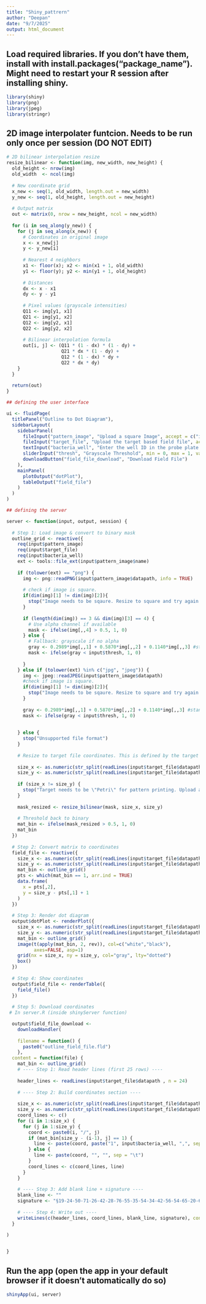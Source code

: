 ```yaml
---
title: "Shiny_pattrern"
author: "Deepan"
date: "9/7/2025"
output: html_document
---
```


## Load required libraries. If you don't have them, install with install.packages("package_name"). Might need to restart your R session after installing shiny. 

```r
library(shiny)
library(png)
library(jpeg)
library(stringr)

```


## 2D image interpolater funtcion. Needs to be run only once per session (DO NOT EDIT)

```r

# 2D bilinear interpolation resize
resize_bilinear <- function(img, new_width, new_height) {
  old_height <- nrow(img)
  old_width  <- ncol(img)
  
  # New coordinate grid
  x_new <- seq(1, old_width, length.out = new_width)
  y_new <- seq(1, old_height, length.out = new_height)
  
  # Output matrix
  out <- matrix(0, nrow = new_height, ncol = new_width)
  
  for (i in seq_along(y_new)) {
    for (j in seq_along(x_new)) {
      # Coordinates in original image
      x <- x_new[j]
      y <- y_new[i]
      
      # Nearest 4 neighbors
      x1 <- floor(x); x2 <- min(x1 + 1, old_width)
      y1 <- floor(y); y2 <- min(y1 + 1, old_height)
      
      # Distances
      dx <- x - x1
      dy <- y - y1
      
      # Pixel values (grayscale intensities)
      Q11 <- img[y1, x1]
      Q21 <- img[y1, x2]
      Q12 <- img[y2, x1]
      Q22 <- img[y2, x2]
      
      # Bilinear interpolation formula
      out[i, j] <- (Q11 * (1 - dx) * (1 - dy) +
                    Q21 * dx * (1 - dy) +
                    Q12 * (1 - dx) * dy +
                    Q22 * dx * dy)
    }
  }
  
  return(out)
}

```


```r


## defining the user interface

ui <- fluidPage(
  titlePanel("Outline to Dot Diagram"),
  sidebarLayout(
    sidebarPanel(
      fileInput("pattern_image", "Upload a square Image", accept = c("image/png", "image/jpeg")),
      fileInput("target_file", "Upload the target based field file", accept = c("target_file/fld")),
      textInput("bacteria_well", "Enter the well ID in the probe plate that contains your bacteria (format: ColumnRow, eg: first well would be A1, A2, A3....A12, B1"),
      sliderInput("thresh", "Grayscale Threshold", min = 0, max = 1, value = 0.5, step = 0.01),
      downloadButton("field_file_download", "Download Field File")
    ),
    mainPanel(
      plotOutput("dotPlot"),
      tableOutput("field_file")
    )
  )
)

## defining the server

server <- function(input, output, session) {
  
  # Step 1: Load image & convert to binary mask
  outline_grid <- reactive({
    req(input$pattern_image)
    req(input$target_file)
    req(input$bacteria_well)
    ext <- tools::file_ext(input$pattern_image$name)
    
    if (tolower(ext) == "png") {
      img <- png::readPNG(input$pattern_image$datapath, info = TRUE)
      
      # check if image is square. 
      if(dim(img)[1] != dim(img)[2]){
        stop("Image needs to be sqaure. Resize to square and try again.")
      }
      
      if (length(dim(img)) == 3 && dim(img)[3] == 4) {
        # Use alpha channel if available
        mask <- ifelse(img[,,4] > 0.5, 1, 0)
      } else {
        # Fallback: grayscale if no alpha
        gray <- 0.2989*img[,,1] + 0.5870*img[,,2] + 0.1140*img[,,3] #standard luminence conversion from color to grayscale
        mask <- ifelse(gray < input$thresh, 1, 0)
      
      }
    } else if (tolower(ext) %in% c("jpg", "jpeg")) {
      img <- jpeg::readJPEG(input$pattern_image$datapath)
      #check if image is square. 
      if(dim(img)[1] != dim(img)[2]){
        stop("Image needs to be sqaure. Resize to square and try again.")
      }
      
      gray <- 0.2989*img[,,1] + 0.5870*img[,,2] + 0.1140*img[,,3] #standard luminence conversion from color to grayscale
      mask <- ifelse(gray < input$thresh, 1, 0)
     
      
    } else {
      stop("Unsupported file format")
    }
    
    # Resize to target file coordinates. This is defined by the target file first downloaded, but for petri, has to be a square. Maximum x and y coordinates is 72x72 for a "petri" target with one field. 
    
    size_x <- as.numeric(str_split(readLines(input$target_file$datapath)[11], "= ", simplify = TRUE)[, 2])
    size_y <- as.numeric(str_split(readLines(input$target_file$datapath)[12], "= ", simplify = TRUE)[, 2])
    
    if (size_x != size_y) {
      stop("Target needs to be \"Petri\" for pattern printing. Upload a \"Petri\" target file from the printer.")
    }
    
    mask_resized <- resize_bilinear(mask, size_x, size_y)
    
    # Threshold back to binary
    mat_bin <- ifelse(mask_resized > 0.5, 1, 0)
    mat_bin
  })
  
  # Step 2: Convert matrix to coordinates
  field_file <- reactive({
    size_x <- as.numeric(str_split(readLines(input$target_file$datapath)[11], "= ", simplify = TRUE)[, 2])
    size_y <- as.numeric(str_split(readLines(input$target_file$datapath)[12], "= ", simplify = TRUE)[, 2])
    mat_bin <- outline_grid()
    pts <- which(mat_bin == 1, arr.ind = TRUE)
    data.frame(
      x = pts[,2],
      y = size_y - pts[,1] + 1
    )
  })
  
  # Step 3: Render dot diagram
  output$dotPlot <- renderPlot({
    size_x <- as.numeric(str_split(readLines(input$target_file$datapath)[11], "= ", simplify = TRUE)[, 2])
    size_y <- as.numeric(str_split(readLines(input$target_file$datapath)[12], "= ", simplify = TRUE)[, 2])
    mat_bin <- outline_grid()
    image(t(apply(mat_bin, 2, rev)), col=c("white","black"),
          axes=FALSE, asp=1)
    grid(nx = size_x, ny = size_y, col="gray", lty="dotted")
    box()
  })
  
  # Step 4: Show coordinates
  output$field_file <- renderTable({
    field_file()
  })
  
  # Step 5: Download coordinates
 # In server.R (inside shinyServer function)

  output$field_file_download <-
    downloadHandler(
    
    filename = function() {
      paste0("outline_field_file.fld")
    },
  content = function(file) {
    mat_bin <- outline_grid()
    # ---- Step 1: Read header lines (first 25 rows) ----
    
    header_lines <- readLines(input$target_file$datapath , n = 24)
    
    # ---- Step 2: Build coordinates section ----
    
    size_x <- as.numeric(str_split(readLines(input$target_file$datapath)[11], "= ", simplify = TRUE)[, 2])
    size_y <- as.numeric(str_split(readLines(input$target_file$datapath)[12], "= ", simplify = TRUE)[, 2])
    coord_lines <- c()
    for (i in 1:size_x) {
      for (j in 1:size_y) {
        coord <- paste0(i, "/", j)
        if (mat_bin[size_y - (i-1), j] == 1) {
          line <- paste(coord, paste("1", input$bacteria_well, ",", sep = ""), "1,", sep = "\t")
        } else {
          line <- paste(coord, "", "", sep = "\t")
        }
        coord_lines <- c(coord_lines, line)
      }
    }
    
    # ---- Step 3: Add blank line + signature ----
    blank_line <- ""
    signature <- "§19-24-50-71-26-42-28-76-55-35-54-34-42-56-54-65-20-68-46-23-41-37-72-74-72-59-47-62-70-42-26-76-61-37-21-20-78-69-38-46-55-23-51-53" #standard signature junk line, necessary for the robot. Do not modifiy or remove this. 
    
    # ---- Step 4: Write out ----
    writeLines(c(header_lines, coord_lines, blank_line, signature), con = file, sep = "\n")
  }
    
)


}

```

## Run the app (open the app in your default browser if it doesn't automatically do so)

```r

shinyApp(ui, server)

```

